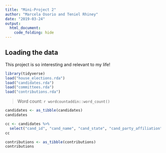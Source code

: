 ```yaml
---
title: "Mini-Project 2"
author: "Marcela Osorio and Teniel Rhiney"
date: "2019-03-24"
output: 
  html_document:
    code_folding: hide
---
```



## Loading the data

This project is so interesting and relevant to my life!

```r
library(tidyverse)
load("house_elections.rda")
load("candidates.rda")
load("committees.rda")
load("contributions.rda")
```

> Word count: `r wordcountaddin::word_count()`



```r
candidates <- as_tibble(candidates) 
candidates
```

```r

cc <- candidates %>%
  select("cand_id", "cand_name", "cand_state", "cand_party_affiliation")
cc


```



```r
contributions <- as_tibble(contributions) 
contributions
```





